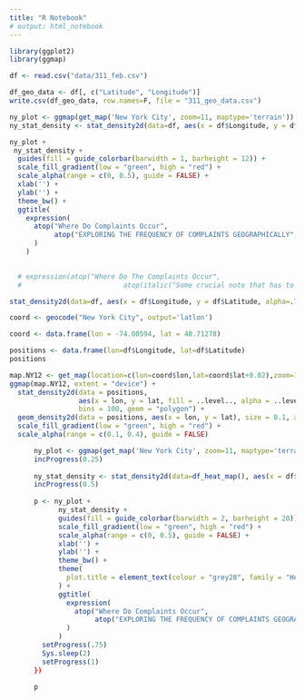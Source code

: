 ```yaml
---
title: "R Notebook"
# output: html_notebook
---
```


```r
library(ggplot2)
library(ggmap)
```


```r
df <- read.csv("data/311_feb.csv")
```

```r
df_geo_data <- df[, c("Latitude", "Longitude")]
write.csv(df_geo_data, row.names=F, file = "311_geo_data.csv")
```

```r
ny_plot <- ggmap(get_map('New York City', zoom=11, maptype='terrain'))
ny_stat_density <- stat_density2d(data=df, aes(x = df$Longitude, y = df$Latitude, alpha=.6, fill=..level..), bins = 10, geom = 'polygon', na.rm=TRUE)
```

```r
ny_plot +
 ny_stat_density + 
  guides(fill = guide_colorbar(barwidth = 1, barheight = 12)) +
  scale_fill_gradient(low = "green", high = "red") +
  scale_alpha(range = c(0, 0.5), guide = FALSE) + 
  xlab('') +
  ylab('') +
  theme_bw() + 
  ggtitle(
    expression(
      atop("Where Do Complaints Occur", 
           atop("EXPLORING THE FREQUENCY OF COMPLAINTS GEOGRAPHICALLY", ""))
      )
    )

  
  # expression(atop("Where Do The Complaints Occur", 
  #                         atop(italic("Some crucial note that has to be here"), "")))
```


```r
stat_density2d(data=df, aes(x = df$Longitude, y = df$Latitude, alpha=.75,fill=..level..), bins = 10, geom = 'polygon')
```



```r
coord <- geocode("New York City", output='latlon')
```
```r
coord <- data.frame(lon = -74.00594, lat = 40.71278)
```
```r
positions <- data.frame(lon=df$Longitude, lat=df$Latitude)
positions
```

```r
map.NY12 <- get_map(location=c(lon=coord$lon,lat=coord$lat+0.02),zoom=11, source = "stamen", maptype = "toner-lite")
ggmap(map.NY12, extent = "device") +
  stat_density2d(data = positions,
                 aes(x = lon, y = lat, fill = ..level.., alpha = ..level..), size = 0.1,
                 bins = 100, geom = "polygon") +
  geom_density2d(data = positions, aes(x = lon, y = lat), size = 0.1, alpha = 0.8) +
  scale_fill_gradient(low = "green", high = "red") +
  scale_alpha(range = c(0.1, 0.4), guide = FALSE)
```


```r
      ny_plot <- ggmap(get_map('New York City', zoom=11, maptype='terrain'))
      incProgress(0.25)
      
      ny_stat_density <- stat_density2d(data=df_heat_map(), aes(x = df$Longitude, y = df$Latitude, alpha=.6, fill=..level..), bins = 10, geom = 'polygon', na.rm=TRUE)
      incProgress(0.5)
      
      p <- ny_plot +
            ny_stat_density + 
            guides(fill = guide_colorbar(barwidth = 2, barheight = 20)) +
            scale_fill_gradient(low = "green", high = "red") +
            scale_alpha(range = c(0, 0.5), guide = FALSE) + 
            xlab('') +
            ylab('') +
            theme_bw() +
            theme(
              plot.title = element_text(colour = "grey28", family = "Helvetica", face = "bold", size = (20))
            ) + 
            ggtitle(
              expression(
                atop("Where Do Complaints Occur", 
                     atop("EXPLORING THE FREQUENCY OF COMPLAINTS GEOGRAPHICALLY", ""))
              )
            )
        setProgress(.75)
        Sys.sleep(2)
        setProgress(1)
      })
    
      p
```

